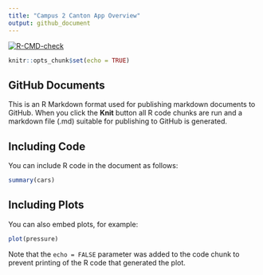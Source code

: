 ```yaml
---
title: "Campus 2 Canton App Overview"
output: github_document
---
```


<!-- badges: start -->
[![R-CMD-check](https://github.com/JerrickBackous/college_team_analyzer/workflows/R-CMD-check/badge.svg)](https://github.com/JerrickBackous/college_team_analyzer/actions)
<!-- badges: end -->

```r
knitr::opts_chunk$set(echo = TRUE)
```

## GitHub Documents

This is an R Markdown format used for publishing markdown documents to GitHub. When you click the **Knit** button all R code chunks are run and a markdown file (.md) suitable for publishing to GitHub is generated.

## Including Code

You can include R code in the document as follows:

```r
summary(cars)
```

## Including Plots

You can also embed plots, for example:

```r
plot(pressure)
```

Note that the `echo = FALSE` parameter was added to the code chunk to prevent printing of the R code that generated the plot.
